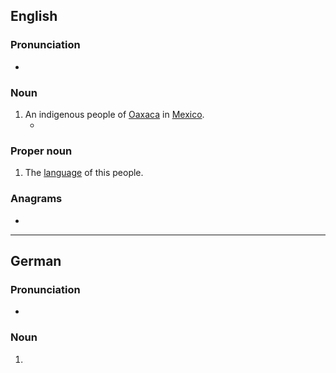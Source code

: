 {{also|mixe|mixé}}
==English==
{{wikipedia}}

===Pronunciation===
* {{IPA|en|/ˈmiheɪ/}}

===Noun===
{{en-noun|s|Mixe}}

# An indigenous people of [[Oaxaca]] in [[Mexico]].
#* {{quote-book|en|date=2010-01-01|author=Michael Chibnik|title=Crafting Tradition: The Making and Marketing of Oaxacan Wood Carvings|publisher=University of Texas Press|isbn=9780292782662|page=196
|text=Victor told me that a group of '''Mixes''' had set up a large workshop near the city of Oaxaca, where they made wood carvings using a variety of machines. The workshop was run by Noel Martinez, a '''Mixe''' entrepreneur who had been in charge of{{nb...}}}}

===Proper noun===
{{en-proper noun}}

# The [[language]] of this people.

===Anagrams===
* {{anagrams|en|a=eimx|Ex-Im}}

----

==German==

===Pronunciation===
* {{audio|de|De-Mixe.ogg|Audio}}

===Noun===
{{head|de|noun form}}

# {{inflection of|de|Mix||nom//acc//gen|p}}